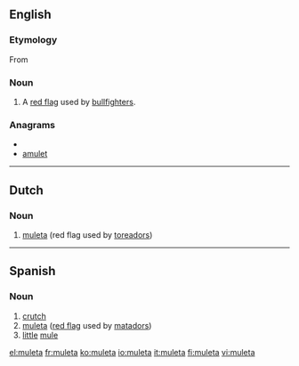 ==English==

===Etymology===
From {{etyl|es}}

===Noun===
{{en-noun}}

# {{bullfighting}} A [[red flag]] used by [[bullfighter]]s. 

===Anagrams===
* {{alphagram|aelmtu}}
* [[amulet#English|amulet]]

----

==Dutch==
{{wikipedia|lang=nl}}

===Noun===
{{nl-noun|g1=f|g2=m|muleta's|*}}
# [[#English|muleta]] (red flag used by [[toreador]]s)

----

==Spanish==

===Noun===
{{es-noun-f}}

# [[crutch]]
# [[muleta#English|muleta]] ([[red flag]] used by [[matador]]s)
# [[little]] [[mule]]

[[el:muleta]]
[[fr:muleta]]
[[ko:muleta]]
[[io:muleta]]
[[it:muleta]]
[[fi:muleta]]
[[vi:muleta]]